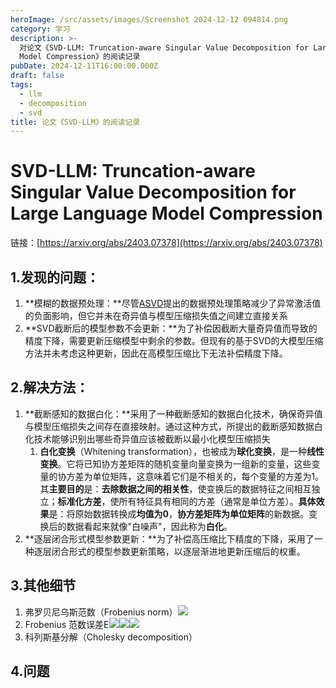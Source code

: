 ```yaml
---
heroImage: /src/assets/images/Screenshot 2024-12-12 094814.png
category: 学习
description: >-
  对论文《SVD-LLM: Truncation-aware Singular Value Decomposition for Large Language
  Model Compression》的阅读记录
pubDate: 2024-12-11T16:00:00.000Z
draft: false
tags:
  - llm
  - decomposition
  - svd
title: 论文《SVD-LLM》的阅读记录
---
```


# SVD-LLM: Truncation-aware Singular Value Decomposition for Large Language Model Compression

链接：[https://arxiv.org/abs/2403.07378](https://arxiv.org/abs/2403.07378)

## 1.发现的问题：

1. **模糊的数据预处理：**尽管[ASVD](https://arxiv.org/abs/2312.05821)提出的数据预处理策略减少了异常激活值的负面影响，但它并未在奇异值与模型压缩损失值之间建立直接关系
2. **SVD截断后的模型参数不会更新：**为了补偿因截断大量奇异值而导致的精度下降，需要更新压缩模型中剩余的参数。但现有的基于SVD的大模型压缩方法并未考虑这种更新，因此在高模型压缩比下无法补偿精度下降。

## 2.解决方法：

1. **截断感知的数据白化：**采用了一种截断感知的数据白化技术，确保奇异值与模型压缩损失之间存在直接映射。通过这种方式，所提出的截断感知数据白化技术能够识别出哪些奇异值应该被截断以最小化模型压缩损失
   1. **白化变换**（Whitening transformation），也被成为**球化变换**，是一种**线性变换**。它将已知协方差矩阵的随机变量向量变换为一组新的变量，这些变量的协方差为单位矩阵，这意味着它们是不相关的，每个变量的方差为1。其**主要目的**是：**去除数据之间的相关性**，使变换后的数据特征之间相互独立；**标准化方差**，使所有特征具有相同的方差（通常是单位方差）。**具体效果**是：将原始数据转换成**均值为0**，**协方差矩阵为单位矩阵**的新数据。变换后的数据看起来就像"白噪声"，因此称为**白化**。
2. **逐层闭合形式模型参数更新：**为了补偿高压缩比下精度的下降，采用了一种逐层闭合形式的模型参数更新策略，以逐层渐进地更新压缩后的权重。

## 3.其他细节

1. 弗罗贝尼乌斯范数（Frobenius norm）![](</src/assets/images/屏幕截图 2024-12-16 093414.png>)
2. Frobenius 范数误差E![](</src/assets/images/屏幕截图 2024-12-16 093954.png>)![](</src/assets/images/屏幕截图 2024-12-16 093639.png>)![](/src/assets/images/R.png)
3. 科列斯基分解（Cholesky decomposition）

## 4.问题

